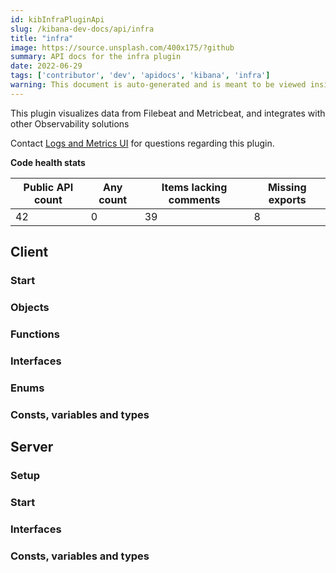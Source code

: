 ```yaml
---
id: kibInfraPluginApi
slug: /kibana-dev-docs/api/infra
title: "infra"
image: https://source.unsplash.com/400x175/?github
summary: API docs for the infra plugin
date: 2022-06-29
tags: ['contributor', 'dev', 'apidocs', 'kibana', 'infra']
warning: This document is auto-generated and is meant to be viewed inside our experimental, new docs system. Reach out in #docs-engineering for more info.
---
```


This plugin visualizes data from Filebeat and Metricbeat, and integrates with other Observability solutions

Contact [Logs and Metrics UI](https://github.com/orgs/elastic/teams/logs-metrics-ui) for questions regarding this plugin.

**Code health stats**

| Public API count  | Any count | Items lacking comments | Missing exports |
|-------------------|-----------|------------------------|-----------------|
| 42 | 0 | 39 | 8 |

## Client

### Start
<DocDefinitionList data={[infraObj.client.start]}/>

### Objects
<DocDefinitionList data={infraObj.client.objects}/>

### Functions
<DocDefinitionList data={infraObj.client.functions}/>

### Interfaces
<DocDefinitionList data={infraObj.client.interfaces}/>

### Enums
<DocDefinitionList data={infraObj.client.enums}/>

### Consts, variables and types
<DocDefinitionList data={infraObj.client.misc}/>

## Server

### Setup
<DocDefinitionList data={[infraObj.server.setup]}/>

### Start
<DocDefinitionList data={[infraObj.server.start]}/>

### Interfaces
<DocDefinitionList data={infraObj.server.interfaces}/>

### Consts, variables and types
<DocDefinitionList data={infraObj.server.misc}/>

